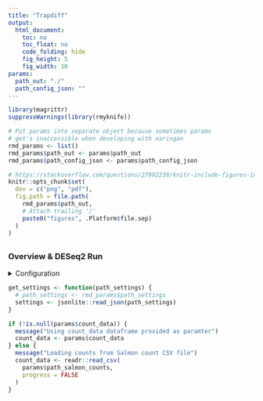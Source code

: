 ```yaml
---
title: "Trapdiff"
output:
  html_document:
    toc: no
    toc_float: no
    code_folding: hide
    fig_height: 5
    fig_width: 10
params:
  path_out: "./"
  path_config_json: ""
---
```


```r

library(magrittr)
suppressWarnings(library(rmyknife))

# Put params into separate object because sometimes params
# get's inaccessible when developing with xaringan
rmd_params <- list()
rmd_params$path_out <- params$path_out
rmd_params$path_config_json <- params$path_config_json

# https://stackoverflow.com/questions/27992239/knitr-include-figures-in-report-and-output-figures-to-separate-files#comment71370705_27996644
knitr::opts_chunk$set(
  dev = c("png", "pdf"),
  fig.path = file.path(
    rmd_params$path_out,
    # Attach trailing '/'
    paste0("figures", .Platform$file.sep)
  )
)

```

## {.tabset}

### Overview & DESeq2 Run

<details>
<summary>Configuration</summary>

```r
# Print settings as table
tibble::tibble(
  name = names(rmd_params),
  setting = rmd_params[names(rmd_params)]
) %>%
  knitr::kable()
```

</details>

```r

get_settings <- function(path_settings) {
  # path_settings <- rmd_params$path_settings
  settings <- jsonlite::read_json(path_settings)
}

if (!is.null(params$count_data)) {
  message("Using count_data dataframe provided as paramter")
  count_data <- params$count_data
} else {
  message("Loading counts from Salmon count CSV file")
  count_data <- readr::read_csv(
    params$path_salmon_counts,
    progress = FALSE
  )
}
```